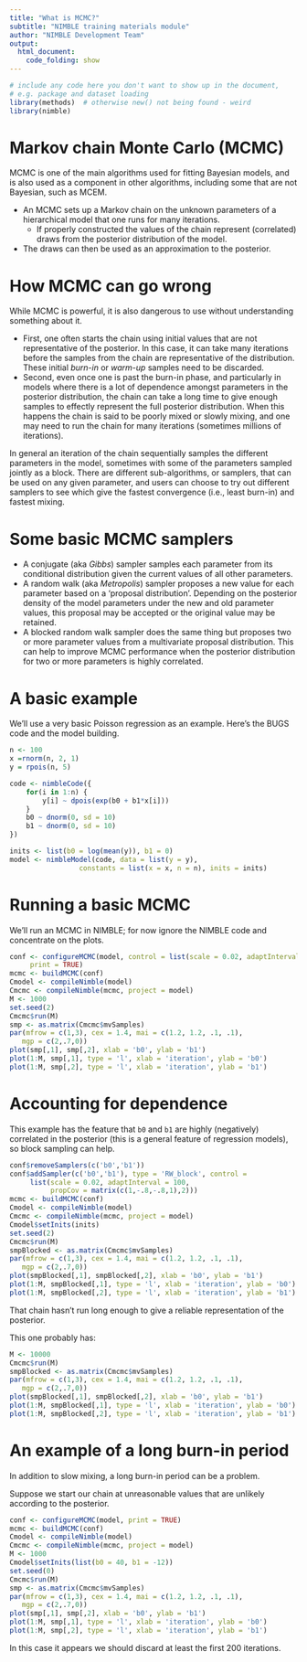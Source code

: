 ```yaml
---
title: "What is MCMC?"
subtitle: "NIMBLE training materials module"
author: "NIMBLE Development Team"
output:
  html_document:
    code_folding: show
---
```


```r
# include any code here you don't want to show up in the document,
# e.g. package and dataset loading
library(methods)  # otherwise new() not being found - weird
library(nimble)
```

# Markov chain Monte Carlo (MCMC)

MCMC is one of the main algorithms used for fitting Bayesian models, and is also used as a component in other algorithms, including some that are not Bayesian, such as MCEM.

 - An MCMC sets up a Markov chain on the unknown parameters of a hierarchical model that one runs for many iterations. 
   * If properly constructed the values of the chain represent (correlated) draws from the posterior distribution of the model. 
- The draws can then be used as an approximation to the posterior. 

# How MCMC can go wrong

While MCMC is powerful, it is also dangerous to use without understanding something about it. 

 - First, one often starts the chain using initial values that are not representative of the posterior. In this case, it can take many iterations before the samples from the chain are representative of the distribution. These initial *burn-in* or *warm-up* samples need to be discarded.
 - Second, even once one is past the burn-in phase, and particularly in models where there is a lot of dependence amongst parameters in the posterior distribution, the chain can take a long time to give enough samples to effectly represent the full posterior distribution. When this happens the chain is said to be poorly mixed or slowly mixing, and one may need to run the chain for many iterations (sometimes millions of iterations).

In general an iteration of the chain sequentially samples the different parameters in the model, sometimes with some of the parameters sampled jointly as a block. There are different sub-algorithms, or samplers, that can be used on any given parameter, and users can choose to try out different samplers to see which give the fastest convergence (i.e., least burn-in) and fastest mixing.

# Some basic MCMC samplers

 - A conjugate (aka *Gibbs*) sampler samples each parameter from its conditional distribution given the current values of all other parameters. 
 - A random walk (aka *Metropolis*) sampler proposes a new value for each parameter based on a 'proposal distribution'. Depending on the posterior density of the model parameters under the new and old parameter values, this proposal may be accepted or the original value may be retained. 
 - A blocked random walk sampler does the same thing but proposes two or more parameter values from a multivariate proposal distribution. This can help to improve MCMC performance when the posterior distribution for two or more parameters is highly correlated. 

# A basic example

We'll use a very basic Poisson regression as an example. Here's the BUGS code and the model building. 

```r
n <- 100
x =rnorm(n, 2, 1)
y = rpois(n, 5)

code <- nimbleCode({
    for(i in 1:n) {
        y[i] ~ dpois(exp(b0 + b1*x[i]))
    }
    b0 ~ dnorm(0, sd = 10)
    b1 ~ dnorm(0, sd = 10)
})

inits <- list(b0 = log(mean(y)), b1 = 0)
model <- nimbleModel(code, data = list(y = y),
                 constants = list(x = x, n = n), inits = inits)
```

# Running a basic MCMC

We'll run an MCMC in NIMBLE; for now ignore the NIMBLE code and concentrate on the plots.

```r
conf <- configureMCMC(model, control = list(scale = 0.02, adaptInterval = 100), 
     print = TRUE)
mcmc <- buildMCMC(conf)
Cmodel <- compileNimble(model)
Cmcmc <- compileNimble(mcmc, project = model)
M <- 1000
set.seed(2)
Cmcmc$run(M)
smp <- as.matrix(Cmcmc$mvSamples)
par(mfrow = c(1,3), cex = 1.4, mai = c(1.2, 1.2, .1, .1),
   mgp = c(2,.7,0))
plot(smp[,1], smp[,2], xlab = 'b0', ylab = 'b1')
plot(1:M, smp[,1], type = 'l', xlab = 'iteration', ylab = 'b0')
plot(1:M, smp[,2], type = 'l', xlab = 'iteration', ylab = 'b1')
```

# Accounting for dependence

This example has the feature that ```b0``` and ```b1``` are highly (negatively) correlated in the posterior (this is a general feature of regression models), so block sampling can help. 

```r
conf$removeSamplers(c('b0','b1'))
conf$addSampler(c('b0','b1'), type = 'RW_block', control =
     list(scale = 0.02, adaptInterval = 100,
          propCov = matrix(c(1,-.8,-.8,1),2)))
mcmc <- buildMCMC(conf)
Cmodel <- compileNimble(model)
Cmcmc <- compileNimble(mcmc, project = model)
Cmodel$setInits(inits)
set.seed(2)
Cmcmc$run(M)
smpBlocked <- as.matrix(Cmcmc$mvSamples)
par(mfrow = c(1,3), cex = 1.4, mai = c(1.2, 1.2, .1, .1),
   mgp = c(2,.7,0))
plot(smpBlocked[,1], smpBlocked[,2], xlab = 'b0', ylab = 'b1')
plot(1:M, smpBlocked[,1], type = 'l', xlab = 'iteration', ylab = 'b0')
plot(1:M, smpBlocked[,2], type = 'l', xlab = 'iteration', ylab = 'b1')
```

That chain hasn't run long enough to give a reliable representation of the posterior. 

This one probably has:
```r
M <- 10000
Cmcmc$run(M)
smpBlocked <- as.matrix(Cmcmc$mvSamples)
par(mfrow = c(1,3), cex = 1.4, mai = c(1.2, 1.2, .1, .1),
   mgp = c(2,.7,0))
plot(smpBlocked[,1], smpBlocked[,2], xlab = 'b0', ylab = 'b1')
plot(1:M, smpBlocked[,1], type = 'l', xlab = 'iteration', ylab = 'b0')
plot(1:M, smpBlocked[,2], type = 'l', xlab = 'iteration', ylab = 'b1')
```


# An example of a long burn-in period

In addition to slow mixing, a long burn-in period can be a problem. 

Suppose we start our chain at unreasonable values that are unlikely according to the posterior. 

```r
conf <- configureMCMC(model, print = TRUE)
mcmc <- buildMCMC(conf)
Cmodel <- compileNimble(model)
Cmcmc <- compileNimble(mcmc, project = model)
M <- 1000
Cmodel$setInits(list(b0 = 40, b1 = -12))
set.seed(0)
Cmcmc$run(M)
smp <- as.matrix(Cmcmc$mvSamples)
par(mfrow = c(1,3), cex = 1.4, mai = c(1.2, 1.2, .1, .1),
   mgp = c(2,.7,0))
plot(smp[,1], smp[,2], xlab = 'b0', ylab = 'b1')
plot(1:M, smp[,1], type = 'l', xlab = 'iteration', ylab = 'b0')
plot(1:M, smp[,2], type = 'l', xlab = 'iteration', ylab = 'b1')
```

In this case it appears we should discard at least the first 200 iterations. 
